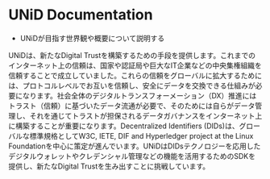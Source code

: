 <SEO title="UNiD" />

# UNiD Documentation

- UNiDが目指す世界観や概要について説明する


UNiDは、新たなDigital Trustを構築するための手段を提供します。これまでのインターネット上の信頼は、国家や認証局や巨大なIT企業などの中央集権組織を信頼することで成立していました。これらの信頼をグローバルに拡大するためには、プロトコルレベルでお互いを信頼し、安全にデータを交換できる仕組みが必要になります。社会全体のデジタルトランスフォーメーション（DX）推進にはトラスト（信頼）に基づいたデータ流通が必要で、そのためには自らがデータ管理し、それを通じてトラストが担保されるデータガバナンスをインターネット上に構築することが重要になります。Decentralized Identifiers (DIDs)は、グローバルな標準規格としてW3C, IETE, DIF and Hyperledger project at the Linux Foundationを中心に策定が進んでいます。UNiDはDIDsテクノロジーを応用したデジタルウォレットやクレデンシャル管理などの機能を活用するためのSDKを提供し、新たなDigital Trustを生み出すことに挑戦しています。

